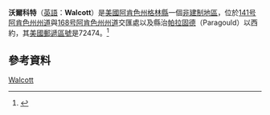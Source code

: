 {{Infobox settlement
| official_name = 沃爾科特
| native_name = Walcott
| settlement_type = [[非建制地區|非建制地區]]
| pushpin_map = USA Arkansas
| pushpin_map_caption = 沃爾科特在美國阿肯色州的位置
| coordinates_region = US-AR
| subdivision_type = 國家
| subdivision_name = {{flag | United States}}
| subdivision_type1 = [[美國行政區劃|州]]
| subdivision_name1 = {{flag | Arkansas}}
| subdivision_type2 = [[阿肯色州行政區劃|縣]]
| subdivision_name2 = [[格林縣_(阿肯色州)|格林縣]]
| timezone = [[北美中部時區|北美中部時區]]
| utc_offset = -6
| timezone_DST = 北美中部時區夏令時間
| utc_offset_DST = -5
| elevation_ft = 338
| latd = 36
| latm = 02
| lats = 36
| latNS = N
| longd = 90
| longm = 40
| longs = 16
| longEW = W
| coordinates_display=%
| postal_code_type = [[美國郵遞區號|美國郵遞區號]]
| postal_code = 72474
| area_code = 870
| blank_name = [[地名信息系統|地名信息系統]]編號
| blank_info = 58811<ref>{{Cite GNIS | 58811 | 阿肯色州沃爾科特}}{{en}}</ref>
}}
'''沃爾科特'''（[[英語|英語]]：'''Walcott'''）是[[美國|美國]][[阿肯色州|阿肯色州]][[格林縣_(阿肯色州)|格林縣]]一個[[非建制地區|非建制地區]]，位於[[141号阿肯色州州道|141号阿肯色州州道]]與[[168号阿肯色州州道|168号阿肯色州州道]]交匯處以及縣治[[帕拉固德|帕拉固德]]（Paragould）以西約{{convert | 10 | mi | km}}，其[[美國郵遞區號|美國郵遞區號]]是72474。<ref>{{cite web | title=Search Results for ZIP code 72474 | url=http://www.zipinfo.com/cgi-local/zipsrch.exe?cnty=cnty&zip=72474&Go=Go | publisher=zipinfo.com | accessdate=2015年8月16日 | language=en | archive-date=2012年9月14日 | archive-url=https://web.archive.org/web/20120914174415/http://www.zipinfo.com/cgi-local/zipsrch.exe?cnty=cnty&zip=72474&Go=Go | dead-url=no }}</ref>

==參考資料==
{{Reflist}}
{{格林縣 (阿肯色州)}}
{{Arkansas-stub}}

[[Category:格林縣非建制地區_(阿肯色州)|Walcott]]